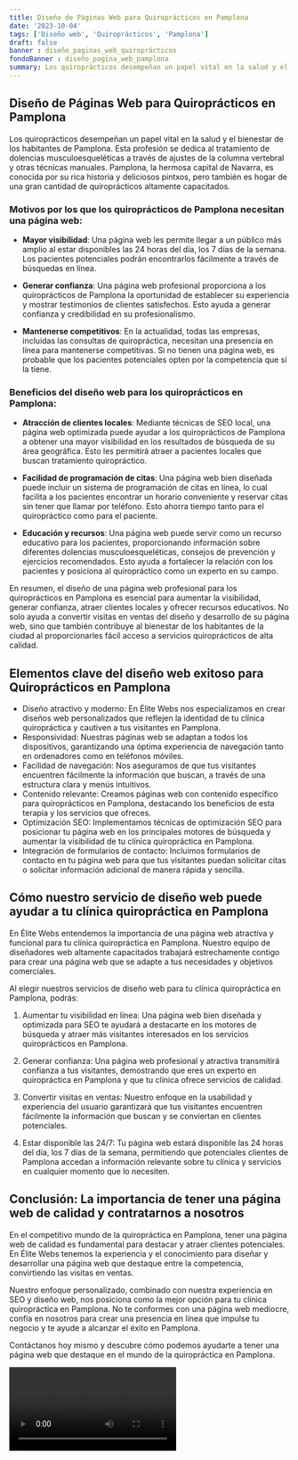 ```yaml
---
title: Diseño de Páginas Web para Quiroprácticos en Pamplona
date: '2023-10-04'
tags: ['Diseño web', 'Quiroprácticos', 'Pamplona']
draft: false
banner : diseño_paginas_web_quiroprácticos
fondoBanner : diseño_pagina_web_pamplona
summary: Los quiroprácticos desempeñan un papel vital en la salud y el bienestar de los habitantes de Pamplona. Esta profesión se dedica al tratamiento de dolencias musculoesqueléticas a través de ajustes de la columna vertebral y otras técnicas manuales. Pamplona, la hermosa capital de Navarra, es conocida por su rica historia y deliciosos pintxos, pero también es hogar de una gran cantidad de quiroprácticos altamente capacitados.
---
```


## Diseño de Páginas Web para Quiroprácticos en Pamplona

Los quiroprácticos desempeñan un papel vital en la salud y el bienestar de los habitantes de Pamplona. Esta profesión se dedica al tratamiento de dolencias musculoesqueléticas a través de ajustes de la columna vertebral y otras técnicas manuales. Pamplona, la hermosa capital de Navarra, es conocida por su rica historia y deliciosos pintxos, pero también es hogar de una gran cantidad de quiroprácticos altamente capacitados.

### Motivos por los que los quiroprácticos de Pamplona necesitan una página web:

- **Mayor visibilidad**: Una página web les permite llegar a un público más amplio al estar disponibles las 24 horas del día, los 7 días de la semana. Los pacientes potenciales podrán encontrarlos fácilmente a través de búsquedas en línea.

- **Generar confianza**: Una página web profesional proporciona a los quiroprácticos de Pamplona la oportunidad de establecer su experiencia y mostrar testimonios de clientes satisfechos. Esto ayuda a generar confianza y credibilidad en su profesionalismo.

- **Mantenerse competitivos**: En la actualidad, todas las empresas, incluidas las consultas de quiropráctica, necesitan una presencia en línea para mantenerse competitivas. Si no tienen una página web, es probable que los pacientes potenciales opten por la competencia que sí la tiene.

### Beneficios del diseño web para los quiroprácticos en Pamplona:

- **Atracción de clientes locales**: Mediante técnicas de SEO local, una página web optimizada puede ayudar a los quiroprácticos de Pamplona a obtener una mayor visibilidad en los resultados de búsqueda de su área geográfica. Esto les permitirá atraer a pacientes locales que buscan tratamiento quiropráctico.

- **Facilidad de programación de citas**: Una página web bien diseñada puede incluir un sistema de programación de citas en línea, lo cual facilita a los pacientes encontrar un horario conveniente y reservar citas sin tener que llamar por teléfono. Esto ahorra tiempo tanto para el quiropráctico como para el paciente.

- **Educación y recursos**: Una página web puede servir como un recurso educativo para los pacientes, proporcionando información sobre diferentes dolencias musculoesqueléticas, consejos de prevención y ejercicios recomendados. Esto ayuda a fortalecer la relación con los pacientes y posiciona al quiropráctico como un experto en su campo.

En resumen, el diseño de una página web profesional para los quiroprácticos en Pamplona es esencial para aumentar la visibilidad, generar confianza, atraer clientes locales y ofrecer recursos educativos. No solo ayuda a convertir visitas en ventas del diseño y desarrollo de su página web, sino que también contribuye al bienestar de los habitantes de la ciudad al proporcionarles fácil acceso a servicios quiroprácticos de alta calidad.

<GifSeo />

<Cta />

## Elementos clave del diseño web exitoso para Quiroprácticos en Pamplona

- Diseño atractivo y moderno: En Élite Webs nos especializamos en crear diseños web personalizados que reflejen la identidad de tu clínica quiropráctica y cautiven a tus visitantes en Pamplona.
- Responsividad: Nuestras páginas web se adaptan a todos los dispositivos, garantizando una óptima experiencia de navegación tanto en ordenadores como en teléfonos móviles.
- Facilidad de navegación: Nos aseguramos de que tus visitantes encuentren fácilmente la información que buscan, a través de una estructura clara y menús intuitivos.
- Contenido relevante: Creamos páginas web con contenido específico para quiroprácticos en Pamplona, destacando los beneficios de esta terapia y los servicios que ofreces.
- Optimización SEO: Implementamos técnicas de optimización SEO para posicionar tu página web en los principales motores de búsqueda y aumentar la visibilidad de tu clínica quiropráctica en Pamplona.
- Integración de formularios de contacto: Incluimos formularios de contacto en tu página web para que tus visitantes puedan solicitar citas o solicitar información adicional de manera rápida y sencilla.

## Cómo nuestro servicio de diseño web puede ayudar a tu clínica quiropráctica en Pamplona

En Élite Webs entendemos la importancia de una página web atractiva y funcional para tu clínica quiropráctica en Pamplona. Nuestro equipo de diseñadores web altamente capacitados trabajará estrechamente contigo para crear una página web que se adapte a tus necesidades y objetivos comerciales.

Al elegir nuestros servicios de diseño web para tu clínica quiropráctica en Pamplona, podrás:

1. Aumentar tu visibilidad en línea: Una página web bien diseñada y optimizada para SEO te ayudará a destacarte en los motores de búsqueda y atraer más visitantes interesados en los servicios quiroprácticos en Pamplona.

2. Generar confianza: Una página web profesional y atractiva transmitirá confianza a tus visitantes, demostrando que eres un experto en quiropráctica en Pamplona y que tu clínica ofrece servicios de calidad.

3. Convertir visitas en ventas: Nuestro enfoque en la usabilidad y experiencia del usuario garantizará que tus visitantes encuentren fácilmente la información que buscan y se conviertan en clientes potenciales.

4. Estar disponible las 24/7: Tu página web estará disponible las 24 horas del día, los 7 días de la semana, permitiendo que potenciales clientes de Pamplona accedan a información relevante sobre tu clínica y servicios en cualquier momento que lo necesiten.

## Conclusión: La importancia de tener una página web de calidad y contratarnos a nosotros

En el competitivo mundo de la quiropráctica en Pamplona, tener una página web de calidad es fundamental para destacar y atraer clientes potenciales. En Élite Webs tenemos la experiencia y el conocimiento para diseñar y desarrollar una página web que destaque entre la competencia, convirtiendo las visitas en ventas.

Nuestro enfoque personalizado, combinado con nuestra experiencia en SEO y diseño web, nos posiciona como la mejor opción para tu clínica quiropráctica en Pamplona. No te conformes con una página web mediocre, confía en nosotros para crear una presencia en línea que impulse tu negocio y te ayude a alcanzar el éxito en Pamplona.

Contáctanos hoy mismo y descubre cómo podemos ayudarte a tener una página web que destaque en el mundo de la quiropráctica en Pamplona.

<Video />

<CtaBot job='Quiroprácticos' city='Pamplona'/>

<Gmaps query='Pamplona+españa+maps' />